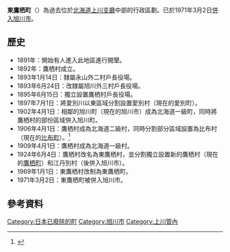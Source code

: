 {{noteTA
|1=zh-hans:鹰栖; zh-hant:鷹栖;}}
{{日本町村 (廢除)
| 自治體名=東鷹栖
| 町村=町
| 町村章=
| 日文原名=東鷹栖町
| 平假名=ひがしたかすちょう
| 羅馬字拼音=Higashitakasu-chō
| 廢除時間=1971年3月2日
| 廢除理由=[[編入合併|編入合併]]
| 廢除時處置='''東鷹栖町'''→[[旭川市|旭川市]]
| 現在自治體=旭川市
| 都道府縣=北海道
| 支廳=上川支廳
| 郡=上川郡
| 郡連結=上川郡 (石狩國)
| 編號=01451
| 面積=68.89
| 邊界未定=
| 人口=8,697
| 統計時間=1970年10月1日
| 自治體=[[旭川市|旭川市]]、[[比布町|比布町]]、[[和寒町|和寒町]]、[[鷹栖町|鷹栖町]]
| 樹=
| 花=
| 其他象徵物=
| 其他象徵=
| 郵遞區號=
| 所在地=上川郡東鷹栖町
| 電話號碼=
| 外部連結=
| 經度=
| 緯度=
| 地圖=
}}
'''東鷹栖町'''（{{jpn|j=東鷹栖町|hg=ひがしたかすちょう|rm=Higashi-takasu chō|f=y}}）為過去位於[[北海道|北海道]][[上川支廳|上川支廳]]中部的行政區劃。已於1971年3月2日[[市町村合併|併入]][[旭川市|旭川市]]。

==歷史==
*1891年：開始有人進入此地區進行開墾。
*1892年：鷹栖村成立。
*1893年1月14日：隸屬永山外二村戶長役場。
*1893年6月24日：改隸屬旭川外三村戶長役場。
*1895年6月15日：獨立設置鷹栖村戶長役場。
*1897年7月1日：將愛別川以東區域分割設置愛別村（現在的愛別町）。
*1902年4月1日：相鄰的旭川町（現在的旭川市）成為北海道一級町，同時將鷹栖村的部份區域併入旭川町。
*1906年4月1日：鷹栖村成為北海道二級村，同時分割部分區域設置為比布村（現在的[[比布町|比布町]]）。<ref>{{Cite web|url=http://homepage1.nifty.com/ishato/tiri/sityoson/01hokkai/01_hokkai21.htm#kamikawa |title=市町村的變遷 - 北海道［道東・道北］ |publisher=ISSIE |accessdate=2008年6月14日 |language=ja |deadurl=yes |archiveurl=https://web.archive.org/web/20091001194212/http://homepage1.nifty.com/ishato/tiri/sityoson/01hokkai/01_hokkai21.htm |archivedate=2009年10月1日 }}</ref>
*1909年4月1日：鷹栖村成為北海道一級村。
*1924年6月4日：鷹栖村改名為東鷹栖村，並分割獨立設置新的鷹栖村（現在的[[鷹栖町|鷹栖町]]）和江丹別村（後併入旭川市）。
*1969年1月1日：東鷹栖村改制為東鷹栖町。
*1971年3月2日：東鷹栖町被併入旭川市。

==參考資料==
<div class="references-small">
<references />
</div>

{{上川支廳}}

[[Category:日本已廢除的町|Category:日本已廢除的町]]
[[Category:旭川市|Category:旭川市]]
[[Category:上川管內|Category:上川管內]]